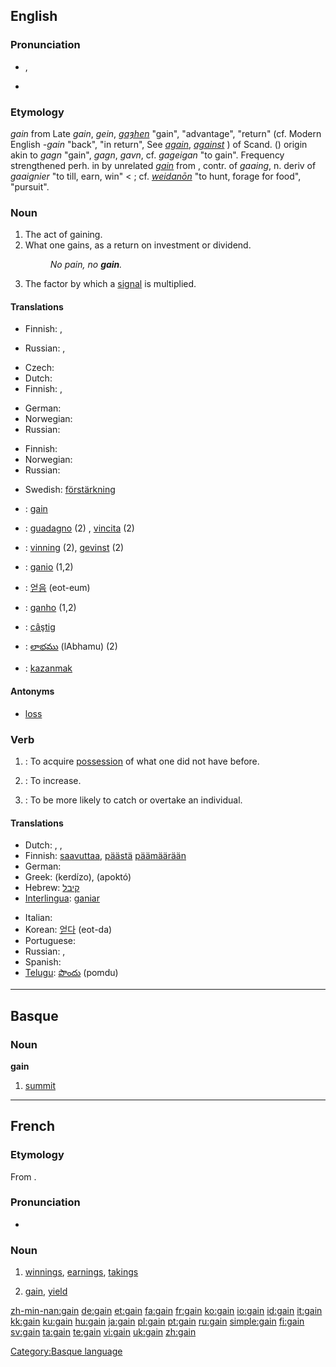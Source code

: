 ==English==

===Pronunciation===
* {{IPA|/geɪn/}}, {{SAMPA|/geIn/}}
* {{audio|en-us-gain.ogg|Audio (US)}}
*: {{rhymes|eɪn}}

===Etymology===
{{etyl|enm}} ''gain'' from Late {{etyl|ang}} ''gain'', ''gein'', ''[[gaȝhen]]'' "gain", "advantage", "return" (cf. Modern English ''-gain'' "back", "in return", See ''[[again]]'', ''[[against]]'' ) of Scand. ({{etyl|non}}) origin akin to {{etyl|isl|-}} ''gagn'' "gain", {{etyl|swe|-}} ''gagn'', {{etyl|dan|-}} ''gavn'', cf. {{etyl|got|-}} ''gageigan'' "to gain". Frequency strengthened perh. in {{etyl|enm|-}} by unrelated {{etyl|fr|-}} ''[[gain]]'' from {{etyl|frm|-}}, contr. of {{etyl|fro}} ''gaaing'', n. deriv of ''gaaignier'' "to till, earn, win" < {{etyl|gem}}; cf. {{etyl|goh}} ''[[weidanōn]]'' "to hunt, forage for food", {{etyl|ang|-}} ''{{term|waþ|wāþ|lang=ang}}'' "pursuit".

===Noun===
{{en-noun}}

# The act of gaining.
# What one gains, as a return on investment or dividend.
#: ''No pain, no '''gain'''.''
# {{electronics}} The factor by which a [[signal]] is multiplied.

====Translations====
{{trans-top|act of gaining}}
* Finnish: {{t-|fi|voittaminen}}, {{t+|fi|voitto}}
{{trans-mid}}
* Russian: {{t|ru|получение|n|tr=polučénije|sc=Cyrl}}, {{t|ru|приобретение|n|tr=priobreténije|sc=Cyrl}}
{{trans-bottom}}

{{trans-top|what one gains (profit)}}
* Czech: {{t-|cs|zisk|m}}
* Dutch: {{t+|nl|winst|f}}
* Finnish: {{t+|fi|voitto}}, {{t+|fi|hyöty}}
{{trans-mid}}
* German: {{t+|de|Gewinn|m}}
* Norwegian: {{t|no|utbytte|n}}
* Russian: {{t|ru|прибыль|f|tr=príbyl'|sc=Cyrl}}
{{trans-bottom}}

{{trans-top|factor by which signal is multiplied}}
* Finnish: {{t-|fi|vahvistus}}
* Norwegian: {{t|no|forsterkning|m+f}}
* Russian: {{t|ru|усиление|n|tr=usilénije|sc=Cyrl}}
{{trans-mid}}
* Swedish: [[förstärkning]]
{{trans-bottom}}

{{checktrans-top}}
<!--added {{ttbc}}s here.-->
* {{ttbc|French}}: [[gain]] {{m}}
* {{ttbc|Italian}}: [[guadagno]] (2) {{m}}, [[vincita]] {{f}} (2)
* {{ttbc|Norwegian}}: [[vinning]] {{m}} (2), [[gevinst]] {{m}} (2)
* {{ttbc|Interlingua}}: [[ganio]] (1,2)
* {{ttbc|Korean}}: [[얻음]] (eot-eum)
* {{ttbc|Portuguese}}: [[ganho]] {{m}} (1,2)
* {{ttbc|Romanian}}: [[câştig]] {{n}}
* {{ttbc|Telugu}}: [[లాభము]] (lAbhamu) (2)
* {{ttbc|Turkish}}: [[kazanmak]]
{{checktrans-bottom}}

====Antonyms====
* [[loss]]

===Verb===
{{en-verb}}

# {{transitive}}: To acquire [[possession]] of what one did not have before.
# {{transitive}}: To increase.
# {{transitive}}: To be more likely to catch or overtake an individual.

====Translations====
{{trans-top| acquire }}
* Dutch: {{t+|nl|verkrijgen}}, {{t+|nl|winnen}}, {{t+|nl|bekomen}}
* Finnish: [[saavuttaa]], [[päästä]] [[päämäärä]]än
* German: {{t+|de|gewinnen}}
* Greek: {{t+|el|κερδίζω|sc=Grek}} (kerdízo), {{t+|el|αποκτώ|sc=Grek}} (apoktó)
* Hebrew: [[קיבל]]
* [[Interlingua]]: [[ganiar]]
{{trans-mid}}
* Italian: {{t+|it|guadagnare}}
* Korean: [[얻다]] (eot-da)
* Portuguese: {{t+|pt|ganhar}}
* Russian: {{t|ru|получать|tr=polučát'|sc=Cyrl}}, {{t|ru|приобретать|tr=priobretát'|sc=Cyrl}}
* Spanish: {{t+|es|ganar}}
* [[Telugu]]: [[పొందు]] (pomdu)
{{trans-bottom}}

----

==Basque==

===Noun===
'''gain'''

# [[summit]]

[[Category:Basque language]]

----

==French==
===Etymology===
From {{term|gagner}}.

===Pronunciation===
*{{IPA|/ɡɛ̃/|lang=fr}}

===Noun===
{{fr-noun|m}}

# {{context|usually in plural}} [[winnings]], [[earnings]], [[takings]]
# {{finance|lang=fr}} [[#English|gain]], [[yield]]

[[zh-min-nan:gain]]
[[de:gain]]
[[et:gain]]
[[fa:gain]]
[[fr:gain]]
[[ko:gain]]
[[io:gain]]
[[id:gain]]
[[it:gain]]
[[kk:gain]]
[[ku:gain]]
[[hu:gain]]
[[ja:gain]]
[[pl:gain]]
[[pt:gain]]
[[ru:gain]]
[[simple:gain]]
[[fi:gain]]
[[sv:gain]]
[[ta:gain]]
[[te:gain]]
[[vi:gain]]
[[uk:gain]]
[[zh:gain]]